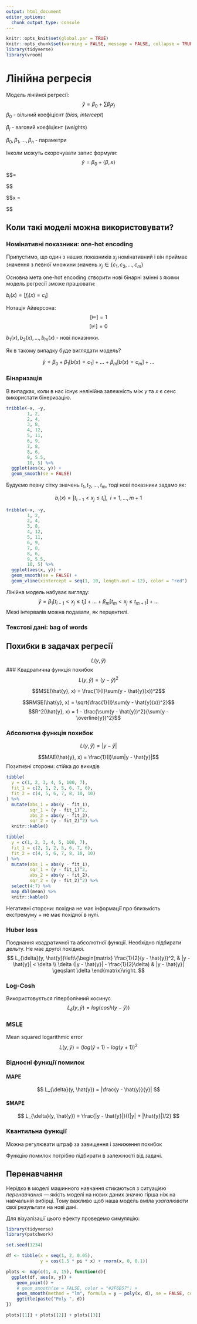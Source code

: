 ```yaml
---
output: html_document
editor_options: 
  chunk_output_type: console
---
```

```r
knitr::opts_knit$set(global.par = TRUE)
knitr::opts_chunk$set(warning = FALSE, message = FALSE, collapse = TRUE, out.width = '100%')
library(tidyverse)
library(vroom)
```

# Лінійна регресія {#reg}
Модель лінійної регресії:
$$\hat{y} = \beta_0 + \sum \beta_j x_j$$
$\beta_0$ - вільний коефіцієнт (*bias, intercept*)

$\beta_j$ - ваговий коефіцієнт (*weights*)

$\beta_0,  \beta_1,  \dots, \beta_n$ - параметри

Інколи можуть скорочувати запис формули:
$$\hat{y} = \beta_0 + \left \langle \beta, x \right \rangle$$

$$\beta = \begin{pmatrix}
\beta_1 \\ 
\beta_2 \\ 
\dots \\ 
\beta_n

\end{pmatrix}$$

$$x = \begin{pmatrix}
x_1 \\ 
x_2 \\ 
\dots \\ 
x_n

\end{pmatrix}$$

## Коли такі моделі можна використовувати?

### Номінативні показники: one-hot encoding

Припустимо, що один з наших показників $x_j$ номінативний і він приймає значення з певної множини значень $x_j \in \left \{ c_1, c_2, \dots, c_m \right \}$

Основна мета one-hot encoding створити нові бінарні змінні з якими модель регресії зможе працювати:

$b_i(x) = \left [ f_i(x) = c_i \right ]$

Нотація Айверсона:
$$\left [ \models  \right ] = 1$$
$$\left [ ⊭  \right ] = 0$$

$b_1(x), b_2(x), \dots, b_m(x)$ - нові показники.

Як в такому випадку буде виглядати модель?

$$\hat{y} = \beta_0 + \beta_1\left [ b(x) = c_1 \right ] + \dots + \beta_m\left [ b(x) = c_m \right ] + \dots$$

### Бінаризація
В випадках, коли в нас існує нелінійна залежність між $y$ та $x$ є сенс використати бінеризацію.
```r
tribble(~x, ~y,
        1, 2,
        2, 4,
        3, 8,
        4, 12,
        5, 11,
        6, 9,
        7, 8,
        8, 6,
        9, 5.5,
        10, 5) %>% 
  ggplot(aes(x, y)) +
  geom_smooth(se = FALSE)
```

Будуємо певну сітку значень ${t_1, t_2, \dots, t_m}$, тоді нові показники задамо як:

$$b_i(x) = [t_{i-1} < x_j \leqslant t_{i}], \;\; i = 1,\dots,m+1$$
```r
tribble(~x, ~y,
        1, 2,
        2, 4,
        3, 8,
        4, 12,
        5, 11,
        6, 9,
        7, 8,
        8, 6,
        9, 5.5,
        10, 5) %>% 
  ggplot(aes(x, y)) +
  geom_smooth(se = FALSE) +
  geom_vline(xintercept = seq(1, 10, length.out = 12), color = "red")
```

Лінійна модель набуває вигляду:
$$\hat{y} = \beta_1\left [ t_{i-1} < x_j \leqslant t_{i} \right ] + \dots + \beta_m\left [ t_{m} < x_j \leqslant t_{m+1} \right ] + \dots$$
Межі інтервалів можна подавати, як перцентилі.

### Текстові дані: bag of words

## Похибки в задачах регресії
$$L(y, \hat{y})$$
### Квадратична функція похибок
$$L(y, \hat{y}) = (y - \hat{y})^2$$

$$MSE(\hat{y}, x) = \frac{1}{l}\sum(y - \hat{y}(x))^2$$

$$RMSE(\hat{y}, x) = \sqrt{\frac{1}{l}\sum(y - \hat{y}(x))^2}$$
$$R^2(\hat{y}, x) = 1 - \frac{\sum(y - \hat{y})^2}{\sum(y - \overline{y})^2}$$

### Абсолютна функція похибок
$$L(y, \hat{y}) = |y - \hat{y}|$$

$$MAE(\hat{y}, x) = \frac{1}{l}\sum|y - \hat{y}|$$
Позитивні сторони: стійка до викидів
```r
tibble(
  y = c(1, 2, 3, 4, 5, 100, 7),
  fit_1 = c(2, 1, 2, 5, 6, 7, 6),
  fit_2 = c(4, 5, 6, 7, 8, 10, 10)
) %>% 
  mutate(abs_1 = abs(y - fit_1), 
         sqr_1 = (y - fit_1)^2,
         abs_2 = abs(y - fit_2), 
         sqr_2 = (y - fit_2)^2) %>% 
  knitr::kable()
```

```r
tibble(
  y = c(1, 2, 3, 4, 5, 100, 7),
  fit_1 = c(2, 1, 2, 5, 6, 7, 6),
  fit_2 = c(4, 5, 6, 7, 8, 10, 10)
) %>% 
  mutate(abs_1 = abs(y - fit_1), 
         sqr_1 = (y - fit_1)^2,
         abs_2 = abs(y - fit_2), 
         sqr_2 = (y - fit_2)^2) %>% 
  select(4:7) %>% 
  map_dbl(mean) %>% 
  knitr::kable()
```

Негативні сторони: похідна не має інформації про близькість екстремуму + не має похідної в нулі.

### Huber loss
Поєднання квадратичної та абсолютної функції. Необхідно підбирати дельту. Не має другої похідної.
$$
L_{\delta}(y, \hat{y})\left\{\begin{matrix}
\frac{1}{2}(y - \hat{y})^2, & |y - \hat{y}| <  \delta \\ 
\delta (|y - \hat{y}| - \frac{1}{2}\delta) & |y - \hat{y}| \geqslant   \delta   
\end{matrix}\right.
$$

### Log-Cosh
Використовується гіперболічний косинус
$$
L_{\delta}(y, \hat{y}) = log (cosh(y - \hat{y}))
$$

### MSLE
Mean squared logarithmic error
$$
L(y, \hat{y}) = (log(\hat{y} + 1) - log(y + 1))^2
$$

### Відносні функції помилок

#### MAPE
$$
L_{\delta}(y, \hat{y}) = |\frac{y - \hat{y}}{y}|
$$

#### SMAPE
$$
L_{\delta}(y, \hat{y}) = \frac{|y - \hat{y}|}{(|y| + |\hat{y}|)/2}
$$

### Квантильна функції
Можна регулювати штраф за завищення і заниження похибок

Функцію помилок потрібно підбирати в залежності від задачі.

## Перенавчання
Нерідко в моделі машинного навчання стикаються з ситуацією *перенавчання* --- якість моделі на нових даних значно гірша ніж на навчальній вибірці. Тому важливо щоб наша модель вміла *узагалювати* свої результати на нові дані.

Для візуалізації цього ефекту проведемо симуляцію:
```r
library(tidyverse)
library(patchwork)

set.seed(1234)

df <- tibble(x = seq(1, 2, 0.05),
             y = cos(1.5 * pi * x) + rnorm(x, 0, 0.1))

plots <- map(c(1, 4, 15), function(d){
  ggplot(df, aes(x, y)) +
    geom_point() + 
    # geom_smooth(se = FALSE, color = "#2F6B57") + 
    geom_smooth(method = "lm", formula = y ~ poly(x, d), se = FALSE, color = "#2F6B57") +
    ggtitle(paste("Poly ", d))
})

plots[[1]] + plots[[2]] + plots[[3]]
```




